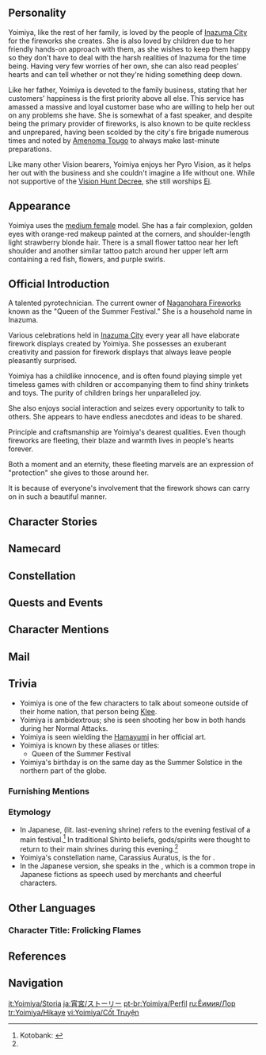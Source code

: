{{CharacterTabs}}
{{Quote|A talented pyrotechnician. The current owner of Naganohara Fireworks known as the "Queen of the Summer Festival."<br />
A girl filled with fiery passion. The uncompromising childish innocence and the obsession with craftsmanship intertwine in her to create a spectacular blaze.|Description from the Official Website<ref>Official Genshin Impact Website: [https://genshin.hoyoverse.com/en/character/inazuma?char=2 Yoimiya]</ref>}}

==Personality==
{{Quote|Owner of Naganohara Fireworks. Known as "Queen of the Summer Festival," she excels in her craft of creating fireworks that symbolize people's hopes and dreams.|In-game character attributes and profile page text}}

Yoimiya, like the rest of her family, is loved by the people of [[Inazuma City]] for the fireworks she creates. She is also loved by children due to her friendly hands-on approach with them, as she wishes to keep them happy so they don't have to deal with the harsh realities of Inazuma for the time being. Having very few worries of her own, she can also read peoples' hearts and can tell whether or not they're hiding something deep down.

Like her father, Yoimiya is devoted to the family business, stating that her customers' happiness is the first priority above all else. This service has amassed a massive and loyal customer base who are willing to help her out on any problems she have. She is somewhat of a fast speaker, and despite being the primary provider of fireworks, is also known to be quite reckless and unprepared, having been scolded by the city's fire brigade numerous times and noted by [[Amenoma Tougo]] to always make last-minute preparations.

Like many other Vision bearers, Yoimiya enjoys her Pyro Vision, as it helps her out with the business and she couldn't imagine a life without one. While not supportive of the [[Vision Hunt Decree]], she still worships [[Ei]].

==Appearance==
{{See also|Goldfish Firecracker}}
<!-- Keep appearance section short and concise. Limit to 3-4 sentences. Outfits should be described on the outfit pages. -->
Yoimiya uses the [[:Category:Medium Female Characters|medium female]] model. She has a fair complexion, golden eyes with orange-red makeup painted at the corners, and shoulder-length light strawberry blonde hair. There is a small flower tattoo near her left shoulder and another similar tattoo patch around her upper left arm containing a red fish, flowers, and purple swirls.

==Official Introduction==
{{Official Introduction
|character=Yoimiya
|title=Time to start the celebration, and let the fireworks bloom in the sky!
|link=https://www.hoyolab.com/article/416374}}
{{Quote|Fireworks are the highlight of the festival, and Yoimiya is [[Inazuma]]'s best pyrotechnician. Every display she planned turns out fabulously. Ah, right, do not worry about the fire hazards. The [[Yashiro Commission]] and shrine maidens will take care of the necessary precautions so that she can fully express her creativity.|[[Kamisato Ayaka]]}}

A talented pyrotechnician. The current owner of [[Naganohara Fireworks]] known as the "Queen of the Summer Festival." She is a household name in Inazuma.

Various celebrations held in [[Inazuma City]] every year all have elaborate firework displays created by Yoimiya. She possesses an exuberant creativity and passion for firework displays that always leave people pleasantly surprised.

Yoimiya has a childlike innocence, and is often found playing simple yet timeless games with children or accompanying them to find shiny trinkets and toys. The purity of children brings her unparalleled joy.

She also enjoys social interaction and seizes every opportunity to talk to others. She appears to have endless anecdotes and ideas to be shared.

Principle and craftsmanship are Yoimiya's dearest qualities. Even though fireworks are fleeting, their blaze and warmth lives in people's hearts forever.

Both a moment and an eternity, these fleeting marvels are an expression of "protection" she gives to those around her.

It is because of everyone's involvement that the firework shows can carry on in such a beautiful manner.

==Character Stories==
{{Character Story
|title1        = Character Details
|text1         = <p>Yoimiya's name is renowned throughout [[Hanamizaka]].</p><p>She is the most skilled pyrotechnician in [[Inazuma]] and is known as the "Queen of the Summer Festival."</p><p>Yoimiya, who has inherited the mantle of "Naganohara", is able to give people an unparalleled experience with her ever-changing and spectacular fireworks.</p><p>In addition to being a craftsperson, she is also the "heroic sister" in the eyes of many children. No matter how big the problem is, Yoimiya always has a solution to save the day.</p><p>Be it the illusions of fear or the shadows of cold reality, they will all dissipate under the starlight magic of Yoimiya's fireworks.</p><p>The children are not the only ones she helps &mdash; as long as one is willing to talk to her about their troubles, she will lend a helping hand, and try her best to help them through the crisis.</p><p>Splendid fireworks, warm starlight and passionate lights all join in a swirling dance in Yoimiya's hands. Her bright smile is always able to inspire fellow travelers and light up the way for them.</p>
|mention1      = 

|title2        = Character Story 1
|friendship2   = 2
|text2         = <p>To Inazumans, fireworks symbolize summer.</p><p>The various festivals that take place at fixed times feature a rotation of various events, with fireworks being the sole constant.</p><p>Over a century ago, the Yashiro Commission once organized a dazzling fireworks display with "commemoration" as the theme.</p><p>The fireworks then were made by the greatest pyrotechnicians in the land, and this was the origin of the Naganohara Fireworks Show.</p><p>In latter days, fireworks would become more common, and the Naganohara Fireworks Show would slowly become an event in which all people would participate.</p><p>During the Fireworks Show, everyone can light their favorite fireworks, and the owner of the Naganohara Fireworks store will pick an appropriate time to set up a most lavish performance.</p><p>The year Yoimiya took over, her first fiesta was already jaw-droppingly good.</p><p>On the night before that Fireworks Show, [[Kamisato Ayaka]] enjoined Yoimiya thusly: "[[Raiden Shogun|Her Excellency]] will be watching this fireworks display personally. As such, please add Her Excellency's emblem &mdash; the Electro Mitsudomoe &mdash; into the fireworks repertoire, if you would."</p><p>"Haha, just wait for it!" Yoimiya replied, agreeing with great confidence.</p><p>Before the show could begin, Yoimiya ran all about the city, placing thousands of launch tubes in every nook and cranny. At the festival's finale, the blazing fireworks formed a gigantic picture scroll that depicted the city of Inazuma in the skies.</p><p>Yet Ayaka did not find the critical emblem in any one of these fireworks, and wondered if Yoimiya had made an error in her arrangements.</p><p>It was only after speaking with Yoimiya that Ayaka discovered that the image of Inazuma in the skies had an "angling" trick added to it.</p><p>If viewed from the Tenshukaku, the fireworks would form a huge, clear, and orderly image of the Raiden Shogun's house-crest &mdash; with some playfully lacy decorations on the side to boot.</p><p>Of course, how could Yoimiya miss a beat at a fireworks performance? This way, she won the praise of both the people and the Raiden Shogun, and this feast would become a timeless classic deeply rooted in the memories of countless people.</p><p>With Yoimiya around, the Inazuman summer shall not lack any glorious fireworks &mdash; thus was her nickname, "Queen of the Summer Festival," coined.</p>
|mention2      = Kamisato Ayaka,Raiden Shogun

|title3        = Character Story 2
|friendship3   = 3
|text3         = <p>Naganohara's fireworks are loved by all, and work in the shop is always in full swing. As such, people often feel that coming up to the door without important matters might hinder the work.</p><p>However, it's just the opposite with Yoimiya, for chatting is her other great hobby. In fact, if there's no one to talk to, she might actually find it hard to focus.</p><p>If chatting with the guest is her way of "understanding their mood and way of thinking, such that the best fireworks can be crafted," then going with the flow and sitting down for tea and an idle chat with them after delivering the goods is how Yoimiya rewards herself. Sometimes, if that is not enough, she will make some small-talk with her neighbors on the way, give them some small trinkets, and receive a basket of small treats in return...</p><p>Yoimiya is always able to strike a balance between listening and speaking in such chats.</p><p>She doesn't repeat herself, doesn't cross boundaries, doesn't come off as indifferent or overly invested. After a talk over tea, everyone leaves in a good mood.</p><p>Her neighbors are all ordinary folk, and their lives are not exactly full of extraordinary things. Sometimes, the same news will be told by different people over and over, but Yoimiya does not find this upsetting.</p><p>What she enjoys is the process of talking to others &mdash; even if they speak of the same matter, different people will have different viewpoints.</p><p>After taking over the fireworks shop, Yoimiya's relationships with her neighbors became still more harmonious. Many old folks have taken her for an old acquaintance, and often invite her to their place to sit and recount the festivals of yesteryear. Middle-aged parents will ask Yoimiya to mediate the relationship between themselves and their children and will regale her with the little trivialities of daily family life. The young people treat Yoimiya as a sibling of sorts, volunteering to help her cart heavy fireworks-making materials around, hoping that Yoimiya will get off work faster and take the children out to play.</p><p>Yoimiya puts it this way: "I believe in the unique power of language. There's nothing that can't be talked through somehow!"</p>
|mention3      = 

|title4        = Character Story 3
|friendship4   = 4
|text4         = <p>Craftsmen seeking perfection are often rigorous and self-disciplined, but Yoimiya is an exception, acting freely and taking unscheduled breaks.</p><p>Sometimes, she even has to work late into the night when she misses her daytime work due to chatting for too long. But when the sun begins to rise, she will climb up to the heights to see the sunrise with a sense of accomplishment at having finished her work in her heart. Looking out at the hazy amber-gold clouds, Yoimiya often gains new inspiration, imagining all manners of new fireworks in her mind, even as sleep draws near...</p><p>Her neighbors have often found her sleeping in places like eaves, tree branches, and stopped waterwheels. Sometimes, she even falls down, before blearily watching her sweet dreams and golden stars fade away into the distance.</p><p>Fortunately, she has never been seriously injured in such incidents, but she has gotten a number of scrapes and cuts, and it was on that account that she learned how to deal with wounds.</p><p>At some other times, Yoimiya will sleep until midnight, settling all matters with gusto before heading out for a stroll.</p><p>Perhaps it may turn out to be an impromptu adventure, or perhaps a test of courage. If a friend is interested, she might call upon them. If she wishes to be alone, she will travel in solitude.</p><p>Living as she pleases gives Yoimiya a sense of freedom. As for others, they may encounter her at any time at all. She enjoys this freedom, often saying that it has made her life very interesting indeed.</p><p>Of course, she will restrain herself on the eve of celebrations. Mistakes shall not be made during these all-important performances &mdash; her "official business."</p>
|mention4      = 

|title5        = Character Story 4
|friendship5   = 5
|text5         = <p>Apart from selling fireworks, Naganohara Fireworks also sells various intricate knickknacks. This can be said to be Yoimiya's second career.</p><p>All manner of trinkets adorn the shelves, with some of them being exotic imports from [[Beidou]] that were modified and made into highly distinctive handicrafts, and others being practice works created during bursts of Yoimiya's explosive inspiration.</p><p>From the Scatterbloom Marbles that will blossom when they knock against each other, Leaping Tops that chirp like birds as they spin, the Neon Dragonfly that changes hue as it ascends into the air, and the somewhat-failed [[Onikabuto]] Chariot... All these toys are inspired by the little games that the common people play.</p><p>They are not only popular among the children, but are much-loved by adults as well. Even [[Arataki Itto]], the head of the [[Arataki Gang]], comes over to buy her specially-made knickknacks, which he then brings to go challenge the one he has declared [[Kujou Sara|his nemesis]].</p><p>Yoimiya's knickknacks are not just toys. With some thought, they can be very useful in one's daily life. The most classic example of this is the Katydid Coil, which is a ring that can contain a variety of flammables and spices. When ignited and hung up in the summer, it can be used to repel mosquitoes.</p><p>Many people have come to ask Yoimiya for help on account of her excellent craftsmanship. And though she protests, saying, "Hey now, this is a fireworks shop, not an everything shop. Even I can't possibly do it all," she will still try her best to help, even if her earnings for the whole day are only enough to buy a few snacks. She'll enjoy the whole thing, too &mdash; everyone in Hanamizaka is her friend, after all.</p>
|mention5      = Arataki Itto,Beidou,Kujou Sara

|title6        = Character Story 5
|friendship6   = 6
|text6         = <p>"The rainbows become fireworks, and they my wishes know, my wishes rise into the skies, and through the night they show."</p><p>This nameless folksong has been around for a long time now. In recent years, it was misconstrued by the children to mean that as long as they brought some shiny trinkets, they could exchange them with Yoimiya for fireworks that belong just to them, and that if they lit those fireworks up, their wish will come true at some point in the future.</p><p>As such, the children of Hanamizaka set about searching for beautiful little trinkets with this song on their lips, before bringing them to Yoimiya, with expectation eagarly written on their faces.</p><p>Yoimiya was quite troubled by this at first, but after hearing how the children had interpreted that song, she accepted their requests gladly and even added her own spin to the tale: the "rainbows" in the song not only refer to shiny treasures persay. As long as she found them "sufficiently shiny," whether they were colored rocks from the creeks or shell fragments from the beaches, she would take them and make lovely fireworks as per the agreement.</p><p>Indeed, if they were to bring her expensive things, she might, in turn, say that they are too ordinary, and take the child to look for the owner of those lost goods.</p><p>But it really did not matter if the treasures were shiny or not. The important part was the conviction the children had that "rainbows" could indeed be exchanged for "fireworks."</p><p>Though some might take it for naivete, Yoimiya will give her all to protect the lovely wishes that only children can have.</p><p>"The things we believed in and experienced as children become irreplaceable treasures."</p><p>The legendary picture books of Inazuma are often filled with the following images: the cute and playful Great Mujina Youkai, the majestic Shiba Warrior, the Origami Nue who appears out of nowhere...</p><p>Perhaps those who drew demons in such cute forms also had a similar intention to Yoimiya.</p><p>The children gather around Yoimiya, enjoying a gladsome time even amidst Inazuma's lockdown.</p><p>Yoimiya's own child-like heart and liveliness never dulls, like fireworks and stars that shimmer and shine in the night sky.</p>
|mention6      = 

|title7        = Yoimiya's Candy Box: "Sweet Pearl"
|friendship7   = 4
|text7         = <p>Every festival, Yoimiya not only tries snacks from every store, but she also collects all sorts of candies, wraps them up with care, before storing them away inside a small candy box.</p><p>Yoimiya's candy box is a small crimson ball that has been decorated with delicate lanyards and ornate accessories, much like the hair accessories she often wears.</p><p>Each time she encounters a joyous event, she will take one candy out of the box and eat it. If her friends or the children are around, she will share the sweets with them.</p><p>Yoimiya's neighbors often mistake her hair ornaments for the candy box, hence its erroneous nickname "Sweet Pearl."</p><p>The speed at which the box lightens is taken for an important measure of happiness.</p><p>The quicker it empties, the more pleased Yoimiya is.</p><p>Sometimes, when things get busy, she sometimes absently uses the candy box as a hair accessory, realizing her mistake only after the day is done.</p><p>Still, even this error would inspire Yoimiya. From then on, she would wear them interchangeably.</p><p>"Take a guess: does my hair ornament have candy in it today? Free pick of the sweets to anyone who gets it right!"</p>
|mention7      = 

|title8        = Vision
|friendship8   = 6
|text8         = <p>Yoimiya is always up for a chat. It is only when the fireworks are ascending into the skies that she quiets down and just watches the lovely scenery.</p><p>People often say that fireworks come and go in a fleeting heartbeat, but if they are memorable enough, they will remain in bloom forever in people's hearts.</p><p>Those who accompanied you and the loveliness of the moment itself, will burrow deep into your mind as a beautiful memory.</p><p>And as you look upon the same fireworks, many years later, that same memory and the feelings that came with it will surely rise again to the forefront of your heart.</p><p>Is this not also "Eternity"?</p><p>The special firework formula slips that belong solely to the Naganohara family exist for precisely this purpose.</p><p>By incorporating goodwill and wishes into the gorgeous fireworks, ephemeral things are etched into eternity. This is the meaning of Yoimiya's line of work.</p><p>On one summer night following her taking over Naganohara Fireworks, Yoimiya could not sleep, and thus she continued in her research till daylight came.</p><p>Suddenly, she heard a tinkling sound, and a burning-red object fell into an unused launching tube.</p><p>At first, Yoimiya used her Vision as a sort of lighter. Fortunately, her [[Naganohara Ryuunosuke|father]] discovered it and explained a Vision's significance to her.</p><p>So, this tiny gem could grant a person astonishing and mysterious powers. And yet what else could it do other than protect the children or chase some mischievous monsters away?</p><p>"Even if it could have other uses," Yoimiya thought, "it may not ever need to do these things in my hands. I'm just someone who pursues happiness, a fireworks-maker who enjoys living life."</p><p>Time has flown since then, and Yoimiya has grown ever more skilled in the manipulation of "fire," with her skill at making fireworks having likewise increased.</p><p>Sometimes, she stops to ask herself this: "How did someone as ordinary as me receive the acknowledgment of the gods? Do the gods... enjoy fireworks, by any chance?"</p>
|mention8      = Naganohara Ryuunosuke
}}

==Namecard==
{{Namecard|Yoimiya: Auratus Spark}}

==Constellation==
{{Constellation Lore|Carassius Auratus}}

==Quests and Events==
{{Quests and Events}}

==Character Mentions==
{{Character Mentions}}

==Mail==
{{Mails by Category List|noheader=1}}

==Trivia==
* Yoimiya is one of the few characters to talk about someone outside of their home nation, that person being [[Klee]].
* Yoimiya is ambidextrous; she is seen shooting her bow in both hands during her Normal Attacks.
* Yoimiya is seen wielding the [[Hamayumi]] in her official art.
* Yoimiya is known by these aliases or titles:
** Queen of the Summer Festival
*Yoimiya's birthday is on the same day as the Summer Solstice in the northern part of the globe.

===Furnishing Mentions===
{{Character Furnishing Mentions}}

===Etymology===
*In Japanese, {{Lang|''yomiya'' or ''yoimiya''|ja=宵宮}} (lit. last-evening shrine) refers to the evening festival of a main festival.<ref name="kotobank">Kotobank: [https://kotobank.jp/word/%E5%AE%B5%E5%AE%AE-652649 {{ja|宵宮|tl=yoimiya}}]</ref> In traditional Shinto beliefs, gods/spirits were thought to return to their main shrines during this evening.<ref name="kotobank" />
*Yoimiya's constellation name, Carassius Auratus, is the {{w|Binomial nomenclature|scientific name}} for {{w|goldfish}}.
*In the Japanese version, she speaks in the {{w|Osaka dialect}}, which is a common trope in Japanese fictions as speech used by merchants and cheerful characters.

==Other Languages==
===Character Title: Frolicking Flames===
{{Other Languages
|en      = Frolicking Flames
|zhs     = 琉焰华舞
|zhs_rm  = Liúyàn Huáwǔ
|zht     = 琉焰華舞
|zht_rm  = Liúyàn Huáwǔ
|zh_tl   = Flowery Dance of {{w|Ryukin}} Flames
|ja      = 琉焔に舞う大輪
|ja_rm   = Ryuuen ni Mau Tairin{{Assumed}}
|ja_tl   = Great Blooms Dancing With {{w|Ryukin}} Flames
|zhja_note = The character {{ja|{{wt|琉}}}} does not hold an independent meaning outside of compound words, but it is used in the name of the {{w|Ryukin}} ({{ja|琉金}}) goldfish. Given that the Ryukin is a recurring element in Yoimiya's design, this instance of the character is likely a reference to it as well.
|ko      = 유염화무
|ko_rm   = Yu'yeomhwamu
|ko_tl   = {{w|Ryukin}} Firework's Splendid Dance
|es      = La Maestra de las Llamas
|es_tl   = The Mistress of the Flames
|fr      = Flamme gambadante
|fr_tl   = Frolicking Flame
|ru      = Пляшущие огоньки
|ru_tl   = Fiery Sparks
|th      = ประกายเพลิงเริงระบำ
|th_rm   = 
|th_tl   = 
|vi      = Vũ Điệu Bão Lửa
|vi_tl   = Firestorm Dance
|de      = Ausgelassene Flammen
|de_tl   = Frolicking Flames
|id      = Frolicking Flames
|pt      = Dança das Chamas
|pt_tl   = 
|tr      = Neşeli Alevler
|tr_tl   = 
|it      = Euforia di fuochi
|it_tl   = Euphoria of {{tt|Fireworks|lit. Fire}}
}}

==References==
{{Reflist}}

==Navigation==
{{Character Navbox|link type=lore}}

[[it:Yoimiya/Storia]]
[[ja:宵宮/ストーリー]]
[[pt-br:Yoimiya/Perfil]]
[[ru:Ёимия/Лор]]
[[tr:Yoimiya/Hikaye]]
[[vi:Yoimiya/Cốt Truyện]]